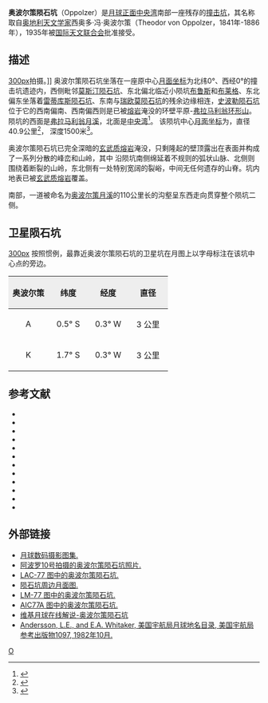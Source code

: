 {{lunar crater data|
 image=Oppolzer LO iv 101 h3.jpg|
 caption=月球轨道器4号拍摄，图中略左为奥波尔策陨石坑，右下方是[[瑞欧莫陨石坑|瑞欧莫陨石坑]]。|
 latitude=1.52|
 N_or_S=S|
 longitude=0.45|
 E_or_W=W|
 diameter=40.9公里|
 depth=1500米|
 colong=1|
 eponym=西奥多·冯·奥波尔策}}
'''奥波尔策陨石坑'''（Oppolzer）是[[月球正面|月球正面]][[中央湾|中央湾]]南部一座残存的[[撞击坑|撞击坑]]，其名称取自[[奥地利|奥地利]][[天文学家|天文学家]]西奥多·冯·奥波尔策（Theodor von Oppolzer，1841年-1886年），1935年被[[国际天文联合会|国际天文联合会]]批准接受。
==描述==
[[image:Réaumur_+_Oppolzer_-_LROC_-_WAC.JPG|300px]]拍摄。]]
奥波尔策陨石坑坐落在一座原中心[[月面坐标|月面坐标]]为北纬0°、西经0°的撞击坑遗迹内，西侧毗邻[[莫斯汀_(月球环形山)|莫斯汀陨石坑]]、东北偏北临近小陨坑[[布鲁斯环形山|布鲁斯]]和[[布莱格陨石坑|布莱格]]、东北偏东坐落着[[雷蒂库斯陨石坑|雷蒂库斯陨石坑]]、东南与[[瑞欧莫陨石坑|瑞欧莫陨石坑]]的残余边缘相连，[[史波勒陨石坑|史波勒陨石坑]]位于它的西南偏南、西南偏西则是已被[[熔岩|熔岩]]淹没的环壁平原-[[弗拉马利翁环形山|弗拉马利翁环形山]]。陨坑的西面是[[弗拉马利翁月溪|弗拉马利翁月溪]]，北面是[[中央湾|中央湾]]<ref>{{Cite web |url=http://planetarynames.wr.usgs.gov/images/Lunar/lac_77_lo.pdf |title=Crater Oppolzer on the LAC-77 map |accessdate=2016-06-11 |archive-date=2013-02-20 |archive-url=https://web.archive.org/web/20130220184842/http://planetarynames.wr.usgs.gov/images/Lunar/lac_77_lo.pdf |dead-url=no }}</ref>。
该陨坑中心[[月面坐标|月面坐标]]为{{Coord|1.52|S|0.45|W|globe:Moon|nogoogle=1|noosm=1}}，直径40.9公里<ref name="IAU">{{Cite web |url=http://planetarynames.wr.usgs.gov/Feature/4481 |title=Directory of the International Astronomical Union |access-date=2016-06-11 |archive-date=2021-07-11 |archive-url=https://web.archive.org/web/20210711194305/https://planetarynames.wr.usgs.gov/Feature/4481 }}</ref>，
深度1500米<ref>{{Cite web |url=http://fisherka.csolutionshosting.net/astronote/plan/craterdepth/html/CraterDepthFeatureNameWestfall.html |title=John E. Westfall's Atlas of the Lunar Terminator, Cambridge Univ. Press (2000) |accessdate=2016-06-11 |archive-date=2014-12-18 |archive-url=https://archive.today/20141218234310/http://fisherka.csolutionshosting.net/astronote/plan/craterdepth/html/CraterDepthFeatureNameWestfall.html |dead-url=yes }}</ref>。

奥波尔策陨石坑已完全深暗的[[玄武岩|玄武质]][[熔岩|熔岩]]淹没，只剩隆起的壁顶露出在表面并构成了一系列分散的峰峦和山岭，其中
沿陨坑南侧绵延着不规则的弧状山脉、北侧则围绕着断裂的山岭，东北侧有一处特别宽阔的裂峪，中间无任何遗存的山脊。坑内地表已被[[玄武岩|玄武质]][[熔岩|熔岩]]覆盖。

南部，一道被命名为[[奥波尔策月溪|奥波尔策月溪]]的110公里长的沟壑呈东西走向贯穿整个陨坑二侧。

==卫星陨石坑==
[[image:Oppolzer_lunar_crater_map.jpg|300px]]
按照惯例，最靠近奥波尔策陨石坑的卫星坑在月图上以字母标注在该坑中心点的旁边。

{| class="wikitable"
!width="25%" style="background:#eeeeee;" |奥波尔策 
!width="25%" style="background:#eeeeee;" |纬度
!width="25%" style="background:#eeeeee;" |经度
!width="25%" style="background:#eeeeee;" |直径
|-
|align="center"|A
|align="center"|0.5° S
|align="center"|0.3° W
|align="center"|3 公里
|-
|align="center"|K
|align="center"|1.7° S
|align="center"|0.3° W
|align="center"|3 公里
|}{{clear}}
==参考文献==
{{Reflist}}
{{refbegin}}
* {{cite book
  | last1 = Andersson
  | first1 = L. E.
  | last2 = Whitaker
  | first2 = E. A.
  | authorlink2 = Ewen Whitaker
  | date = 1982
  | title = [[NASA|NASA]] Catalogue of Lunar Nomenclature
  | publisher = NASA RP-1097
  | ref = harv
  }}
* {{cite web
  | last = Blue
  | first = Jennifer
  | date = July 25, 2007
  | title = Gazetteer of Planetary Nomenclature
  | publisher = [[United_States_Geological_Survey|USGS]]
  | url = http://planetarynames.wr.usgs.gov/
  | accessdate = 2007-08-05
  | ref = harv
  | archive-date = 2013-02-13
  | archive-url = https://www.webcitation.org/6EOCinkK0?url=http://planetarynames.wr.usgs.gov/
  | dead-url = no
  }}
* {{cite book
  | last1 = Bussey
  | first1 = B.
  | authorlink1 = Ben Bussey
  | last2 = Spudis
  | first2 = P.
  | authorlink2 = Paul Spudis
  | date = 2004
  | title = The Clementine Atlas of the Moon
  | publisher = Cambridge University Press
  | location = New York
  | isbn = 978-0-521-81528-4
  | ref = harv
  }}
* {{cite book
  | last1 = Cocks
  | first1 = Elijah E.
  | last2 = Cocks
  | first2 = Josiah C.
  | date = 1995
  | title = Who's Who on the Moon: A Biographical Dictionary of Lunar Nomenclature
  | url = https://archive.org/details/isbn_9780936389271
  | publisher = Tudor Publishers
  | isbn = 978-0-936389-27-1
  | ref = harv
  }}
* {{cite web
  | last = McDowell
  | first = Jonathan
  | date = July 15, 2007
  | url = http://host.planet4589.org/astro/lunar/
  | title = Lunar Nomenclature
  | publisher = Jonathan's Space Report
  | accessdate = 2007-10-24
  | ref = harv
  | archive-date = 2018-12-25
  | archive-url = https://web.archive.org/web/20181225170156/http://host.planet4589.org/astro/lunar/
  | dead-url = no
  }}
* {{cite journal| last1 = Menzel| first1 = D. H.| last2 = Minnaert| first2 = M.| last3 = Levin| first3 = B.| last4 = Dollfus| first4 = A.| last5 = Bell| first5 = B.| title = Report on Lunar Nomenclature by the Working Group of Commission 17 of the IAU| doi = 10.1007/BF00171763| journal = Space Science Reviews| volume = 12| issue = 2| pages = 136–186| date = 1971| bibcode = 1971SSRv...12..136M| ref = harv}}
* {{cite book
  | first = Patrick
  | last = Moore
  | authorlink = Patrick Moore
  | date = 2001
  | title = On the Moon
  | url = https://archive.org/details/patrickmooreonmo00patr
  | publisher = Sterling Publishing Co.
  | isbn = 978-0-304-35469-6
  | ref = harv
  }}
* {{cite book
  | first = Fred W.
  | last = Price
  | date = 1988
  | title = The Moon Observer's Handbook
  | publisher = Cambridge University Press
  | isbn = 978-0-521-33500-3
  | ref = harv
  }}
* {{cite book
  | last = Rükl
  | first = Antonín
  | authorlink = Antonín Rükl
  | date = 1990
  | title = Atlas of the Moon
  | publisher = Kalmbach Books
  | isbn = 978-0-913135-17-4
  | ref = harv
  }}
* {{cite book
  | last = Webb
  | first = Rev. T. W.
  | authorlink = Thomas William Webb
  | date = 1962
  | title = Celestial Objects for Common Telescopes
  | url = https://archive.org/details/celestialobjects00webb
  | edition = 6th revised
  | publisher = Dover
  | isbn = 978-0-486-20917-3
  | ref = harv
  }}
* {{cite book
  | first = Ewen A.
  | last = Whitaker
  | authorlink = Ewen Whitaker
  | date = 1999
  | title = Mapping and Naming the Moon
  | publisher = Cambridge University Press
  | isbn = 978-0-521-62248-6
  | ref = harv
  }}
* {{cite book
  | first = Peter T.
  | last = Wlasuk
  | date = 2000
  | title = Observing the Moon
  | publisher = Springer
  | isbn = 978-1-85233-193-1
  | ref = harv
 }}
{{refend}}

==外部链接==
*[http://www.lpi.usra.edu/resources/lunar_orbiter/bin/srch_nam.shtml?Oppolzer%7C0 月球数码摄影图集.] {{Wayback|url=http://www.lpi.usra.edu/resources/lunar_orbiter/bin/srch_nam.shtml?Oppolzer%7C0 |date=20201127014312 }}
*[http://www.lpi.usra.edu/resources/apollo/search/feature/?feature=Oppolzer 阿波罗10号拍摄的奥波尔策陨石坑照片.] {{Wayback|url=http://www.lpi.usra.edu/resources/apollo/search/feature/?feature=Oppolzer |date=20201127015010 }}
*[http://www.lpi.usra.edu/resources/mapcatalog/LAC/lac77/ LAC-77 图中的奥波尔策陨石坑.]{{Wayback|url=http://www.lpi.usra.edu/resources/mapcatalog/LAC/lac77/ |date=20160304082656 }}
*[http://www.lpi.usra.edu/resources/mapcatalog/usgs/I566/ 陨石坑周边月面图.]{{Wayback|url=http://www.lpi.usra.edu/resources/mapcatalog/usgs/I566/ |date=20160304065102 }}
*[http://www.lpi.usra.edu/resources/mapcatalog/LM/lm77/ LM-77 图中的奥波尔策陨石坑.]{{Wayback|url=http://www.lpi.usra.edu/resources/mapcatalog/LM/lm77/ |date=20160304064834 }}
*[http://www.lpi.usra.edu/resources/mapcatalog/AIC/AIC77A/ AIC77A 图中的奥波尔策陨石坑.] {{Wayback|url=http://www.lpi.usra.edu/resources/mapcatalog/AIC/AIC77A/ |date=20170502152424 }}
*[http://the-moon.wikispaces.com/Oppolzer  维基月球在线解说-奥波尔策陨石坑] {{Wayback|url=http://the-moon.wikispaces.com/Oppolzer |date=20180530175445 }}
*[http://planet4589.org/astro/lunar/RP-1097.pdf Andersson, L.E., and E.A. Whitaker, 美国宇航局月球地名目录, 美国宇航局参考出版物1097, 1982年10月.]{{Wayback|url=http://planet4589.org/astro/lunar/RP-1097.pdf |date=20141006125838 }}

[[Category:月球环形山|O]]
{{月球環形山 (O-Q)}}